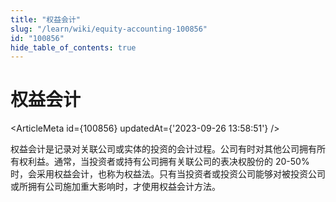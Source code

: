 ```yaml
---
title: "权益会计"
slug: "/learn/wiki/equity-accounting-100856"
id: "100856"
hide_table_of_contents: true
---
```



# 权益会计

<ArticleMeta id={100856} updatedAt={'2023-09-26 13:58:51'} />
<div className='border-solid border-b border-t-0 my-4 border-[var(--ifm-color-gray-300)]' />

权益会计是记录对关联公司或实体的投资的会计过程。公司有时对其他公司拥有所有权利益。通常，当投资者或持有公司拥有关联公司的表决权股份的 20-50% 时，会采用权益会计，也称为权益法。只有当投资者或投资公司能够对被投资公司或所拥有公司施加重大影响时，才使用权益会计方法。

